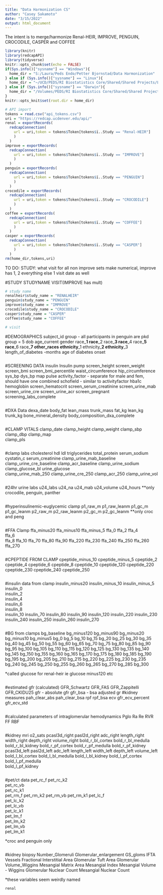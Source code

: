 ---
title: "Data Harmonization CS"
author: "Casey Sakamoto"
date: "3/15/2022"
output: html_document
---

The intent is to merge/harmonize Renal-HEIR, IMPROVE, PENGUIN, CROCODILE, CASPER and COFFEE
```{r setup, include=FALSE}
library(knitr)
library(redcapAPI)
library(tidyverse)
knitr::opts_chunk$set(echo = FALSE)
if(Sys.info()["sysname"] == "Windows"){
  home_dir = "S:/Laura/Peds Endo/Petter Bjornstad/Data Harmonization"
} else if (Sys.info()["sysname"] == "Linux"){
  home_dir = "~/UCD/PEDS/RI Biostatistics Core/Shared/Shared Projects/Laura/Peds Endo/Petter Bjornstad/Data Harmonization"
} else if (Sys.info()["sysname"] == "Darwin"){
  home_dir = "/Volumes/PEDS/RI Biostatistics Core/Shared/Shared Projects/Laura/Peds Endo/Petter Bjornstad/Data Harmonization"
}
knitr::opts_knit$set(root.dir = home_dir)
```

```{r}
# API import
tokens = read.csv("api_tokens.csv")
uri = "https://redcap.ucdenver.edu/api/"
renal = exportRecords(
  redcapConnection(
    url = uri,token = tokens$Token[tokens$ï..Study == "Renal-HEIR"]
    )
  )
improve = exportRecords(
  redcapConnection(
    url = uri,token = tokens$Token[tokens$ï..Study == "IMPROVE"]
    )
  )
penguin = exportRecords(
  redcapConnection(
    url = uri,token = tokens$Token[tokens$ï..Study == "PENGUIN"]
    )
  )
crocodile = exportRecords(
  redcapConnection(
    url = uri,token = tokens$Token[tokens$ï..Study == "CROCODILE"]
    )
  )
coffee = exportRecords(
  redcapConnection(
    url = uri,token = tokens$Token[tokens$ï..Study == "COFFEE"]
    )
  )
casper = exportRecords(
  redcapConnection(
    url = uri,token = tokens$Token[tokens$ï..Study == "CASPER"]
    )
  )
rm(home_dir,tokens,uri)
```

TO DO:
STUDY: what visit for all non improve sets
make numerical, improve has 1, 2 everything else 1
visit date as well


#STUDY
STUDYNAME
VISIT(IMPROVE has mult)

```{r study}
# study name
renalheir$study_name = "RENALHEIR"
penguin$study_name = "PENGUIN"
improve$study_name = "IMPROVE"
crocodile$study_name = "CROCODILE"
casper$study_name = "CASPER"
coffee$study_name = "COFFEE"

# visit

```

#DEMOGRAPHICS
subject_id
group - all participants in penguin are pkd group = 5
dob
age_current
gender
race___1
race___2
race___3
race___4
race___5
race___6
race___7
other_races
ethnicity___1
ethnicity___2
ethnicity___3
length_of_diabetes -months
age of diabetes onset

```{r demog}

```

#SCREENING DATA
insulin
Insulin pump
screen_height
screen_weight
screen_bmi
screen_bmi_percentile
waist_circumference
hip_circumference
sys_bp
dys_bp
map
pulse
activity_factor - separate for male and fem, should have one combined
schofield - similar to activityfactor
hba1c
hemoglobin
screen_hematocrit
screen_serum_creatinine
screen_urine_mab
screen_urine_cre
screen_urine_acr
screen_pregnant
screening_labs_complete

```{r screen}

```

#DXA Data
dexa_date
body_fat
lean_mass
trunk_mass
fat_kg
lean_kg
trunk_kg
bone_mineral_density
body_composition_dxa_complete

```{r dxa}

```

#CLAMP VITALS
clamp_date
clamp_height
clamp_weight
clamp_sbp
clamp_dbp
clamp_map	
clamp_pls

```{r clamp vitals}

```

#clamp labs
cholesterol
hdl
ldl
triglycerides
total_protein
serum_sodium
cystatin_c
serum_creatinine
clamp_urine_mab_baseline
clamp_urine_cre_baseline
clamp_acr_baseline
clamp_urine_sodium
clamp_glucose_bl
urine_glucose	
clamp_urine_mab_250
clamp_urine_cre_250
clamp_acr_250
clamp_urine_vol

```{r clamp labs}

```

#24hr urine labs 
u24_labs
u24_na
u24_mab
u24_volume
u24_hours
**only crocodile, penguin, panther
```{r urine24}

```

#hyperinsulinemic-euglycemic clamp
p1_raw_m
p1_raw_leanm
p1_gc_m
p1_gc_leanm
p2_raw_m
p2_raw_leanm
p2_gc_m
p2_gc_leanm
**only croc and peng

```{r HIEG clamp}

```

#FFA Clamp
ffa_minus20
ffa_minus10
ffa_minus_5
ffa_0
ffa_2
ffa_4	
ffa_6	
ffa_8
ffa_10
ffa_70
ffa_80
ffa_90
ffa_220
ffa_230	
ffa_240	
ffa_250	
ffa_260	
ffa_270

```{r ffa clamp}

```

#CPEPTIDE FROM CLAMP
cpeptide_minus_10
cpeptide_minus_5
cpeptide_2
cpeptide_4
cpeptide_6
cpeptide_8
cpeptide_10
cpeptide_120
cpeptide_220
cpeptide_230
cpeptide_240
cpeptide_250

```{r cpeptide clamp}

```

#insulin data from clamp
insulin_minus20
insulin_minus_10
insulin_minus_5	
insulin_0	
insulin_2	
insulin_4	
insulin_6	
insulin_8	
insulin_10
insulin_70
insulin_80
insulin_90
insulin_120	
insulin_220	
insulin_230
insulin_240	
insulin_250	
insulin_260	
insulin_270

```{r insulin clamp}

```
#BG from clamps
bg_baseline	bg_minus120	bg_minus90	bg_minus20	bg_minus10	bg_minus5	bg_0	bg_5	bg_10	bg_15	bg_20	bg_25	bg_30	bg_35	bg_40	bg_45	bg_50	bg_55	bg_60	bg_65	bg_70	bg_75	bg_80	bg_85	bg_90	bg_95	bg_100	bg_105	bg_110	bg_115	bg_120	bg_125	bg_130	bg_135	bg_140	bg_145	bg_150	bg_155	bg_160	bg_165	bg_170	bg_175	bg_180	bg_185	bg_190	bg_195	bg_200	bg_205	bg_210	bg_215	bg_220	bg_225	bg_230	bg_235	bg_240	bg_245	bg_250	bg_255	bg_260	bg_265	bg_270	bg_285	bg_300

*called glucose for renal-heir ie glucose minus120 etc
```{r bg clamp}

```

#estimated gfr (calculated)
GFR_Schwartz
GFR_FAS
GFR_Zappitelli
GFR_CKIDU25
gfr - absolute gfr
gfr_bsa - bsa adjusted gr
#kidney measures
pah_clear_abs
pah_clear_bsa
rpf
rpf_bsa
ecv
gfr_ecv_percent
gfr_ecv_std

```{r estimated gfr}

```

#calculated parameters of intraglomerular hemodynamics
Pglo
Ra
Re
RVR
FF
RBF

```{r ig hemodynamics calc}

```

#kidney mri
o2_sats
pcasl3d_right
pasl2d_right
adc_right
length_right
width_right
depth_right
volume_right
bold_r_bl_cortex
bold_r_bl_medulla
bold_r_bl_kidney
bold_r_pf_cortex
bold_r_pf_medulla
bold_r_pf_kidney
pcasl3d_left
pasl2d_left
adc_left
length_left	width_left
depth_left
volume_left
bold_l_bl_cortex
bold_l_bl_medulla
bold_l_bl_kidney
bold_l_pf_cortex
bold_l_pf_medulla	
bold_l_pf_kidney

```{r kidney mri}

```

#pet/ct data
pet_rc_f
pet_rc_k2	
pet_rc_vb	
pet_rc_k1	
pet_rm_f
pet_rm_k2
pet_rm_vb
pet_rm_k1
pet_lc_f	
pet_lc_k2	
pet_lc_vb	
pet_lc_k1	
pet_lm_f	
pet_lm_k2	
pet_lm_vb	
pet_lm_k1

*croc and penguin only
```{r pet ct}

```

#kidney biopsy
Number_Glomeruli
Glomerular_enlargement
GS_gloms
IFTA
Vessels
Fractional Interstitial Area
Glomerular Tuft Area
Glomerular Volume_Wiggins
Mesangial Matrix Area
Mesangial Index
Mesangial Volume - Wiggins
Glomerular Nuclear Count
Mesangial Nuclear Count	

*these variables seem weirdly named
```{r kidney biopsy}
renal
```

